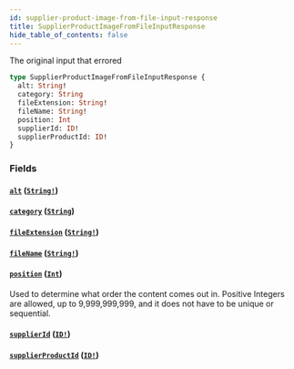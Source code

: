 ```yaml
---
id: supplier-product-image-from-file-input-response
title: SupplierProductImageFromFileInputResponse
hide_table_of_contents: false
---
```



The original input that errored

```graphql
type SupplierProductImageFromFileInputResponse {
  alt: String!
  category: String
  fileExtension: String!
  fileName: String!
  position: Int
  supplierId: ID!
  supplierProductId: ID!
}
```


### Fields

#### [`alt`](#) ([`String!`](/supply/api/graphql-admin/reference/scalars/string))




#### [`category`](#) ([`String`](/supply/api/graphql-admin/reference/scalars/string))




#### [`fileExtension`](#) ([`String!`](/supply/api/graphql-admin/reference/scalars/string))




#### [`fileName`](#) ([`String!`](/supply/api/graphql-admin/reference/scalars/string))




#### [`position`](#) ([`Int`](/supply/api/graphql-admin/reference/scalars/int))

Used to determine what order the content comes out in.
Positive Integers are allowed, up to 9,999,999,999, and it does not have to be unique or sequential.


#### [`supplierId`](#) ([`ID!`](/supply/api/graphql-admin/reference/scalars/id))




#### [`supplierProductId`](#) ([`ID!`](/supply/api/graphql-admin/reference/scalars/id))






